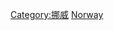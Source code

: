 {{Catnav|頁面分類|地理|大洲|欧洲|欧洲经济}}
{{Catnav|頁面分類|地理|国家|欧洲国家|挪威}}
{{Catnav|頁面分類|地理|国家|按國家分類|各國經濟}}
{{Catnav|頁面分類|各種主題的頁面分類|按國家分類|各國經濟|欧洲经济}}
{{Catnav|頁面分類|各種主題的頁面分類|按國家分類|各國經濟}}
{{Catnav|頁面分類|人类社会|经济|欧洲经济}}
{{Catnav|頁面分類|人类社会|经济|各國經濟|欧洲经济}}
{{Catnav|頁面分類|人类社会|经济|各國經濟}}
{{Commons category|Economy of Norway}}

[[Category:挪威|Category:挪威]]
[[Category:欧洲各国经济|Norway]]